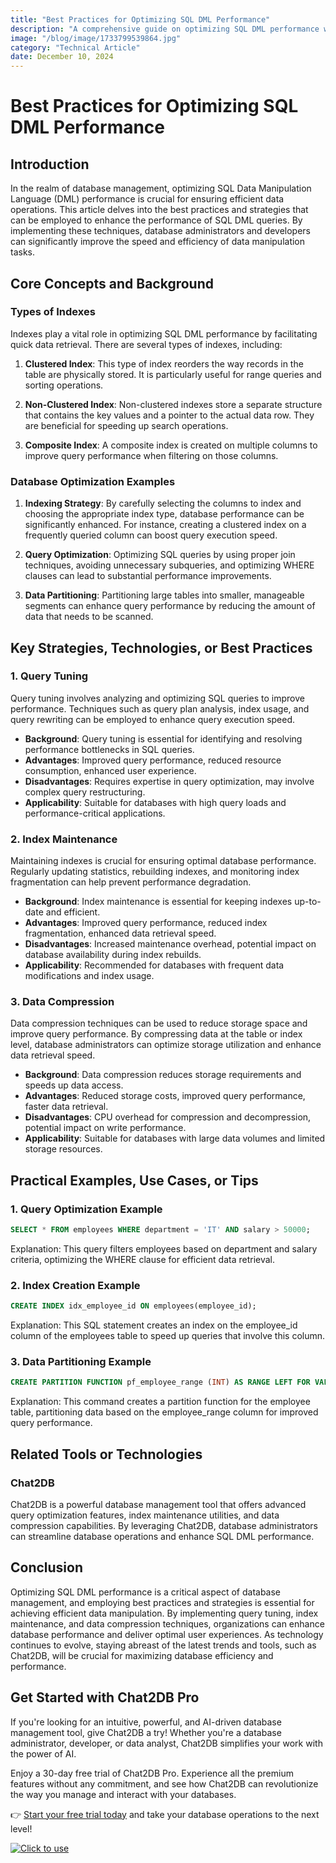 ```yaml
---
title: "Best Practices for Optimizing SQL DML Performance"
description: "A comprehensive guide on optimizing SQL DML performance with best practices and strategies."
image: "/blog/image/1733799539864.jpg"
category: "Technical Article"
date: December 10, 2024
---
```


# Best Practices for Optimizing SQL DML Performance


<Authors date="December 10, 2024">
  <Author name="Jing" link="https://chat2db.ai" />
</Authors>

## Introduction

In the realm of database management, optimizing SQL Data Manipulation Language (DML) performance is crucial for ensuring efficient data operations. This article delves into the best practices and strategies that can be employed to enhance the performance of SQL DML queries. By implementing these techniques, database administrators and developers can significantly improve the speed and efficiency of data manipulation tasks.

## Core Concepts and Background

### Types of Indexes

Indexes play a vital role in optimizing SQL DML performance by facilitating quick data retrieval. There are several types of indexes, including:

1. **Clustered Index**: This type of index reorders the way records in the table are physically stored. It is particularly useful for range queries and sorting operations.

2. **Non-Clustered Index**: Non-clustered indexes store a separate structure that contains the key values and a pointer to the actual data row. They are beneficial for speeding up search operations.

3. **Composite Index**: A composite index is created on multiple columns to improve query performance when filtering on those columns.

### Database Optimization Examples

1. **Indexing Strategy**: By carefully selecting the columns to index and choosing the appropriate index type, database performance can be significantly enhanced. For instance, creating a clustered index on a frequently queried column can boost query execution speed.

2. **Query Optimization**: Optimizing SQL queries by using proper join techniques, avoiding unnecessary subqueries, and optimizing WHERE clauses can lead to substantial performance improvements.

3. **Data Partitioning**: Partitioning large tables into smaller, manageable segments can enhance query performance by reducing the amount of data that needs to be scanned.

## Key Strategies, Technologies, or Best Practices

### 1. Query Tuning

Query tuning involves analyzing and optimizing SQL queries to improve performance. Techniques such as query plan analysis, index usage, and query rewriting can be employed to enhance query execution speed.

- **Background**: Query tuning is essential for identifying and resolving performance bottlenecks in SQL queries.
- **Advantages**: Improved query performance, reduced resource consumption, enhanced user experience.
- **Disadvantages**: Requires expertise in query optimization, may involve complex query restructuring.
- **Applicability**: Suitable for databases with high query loads and performance-critical applications.

### 2. Index Maintenance

Maintaining indexes is crucial for ensuring optimal database performance. Regularly updating statistics, rebuilding indexes, and monitoring index fragmentation can help prevent performance degradation.

- **Background**: Index maintenance is essential for keeping indexes up-to-date and efficient.
- **Advantages**: Improved query performance, reduced index fragmentation, enhanced data retrieval speed.
- **Disadvantages**: Increased maintenance overhead, potential impact on database availability during index rebuilds.
- **Applicability**: Recommended for databases with frequent data modifications and index usage.

### 3. Data Compression

Data compression techniques can be used to reduce storage space and improve query performance. By compressing data at the table or index level, database administrators can optimize storage utilization and enhance data retrieval speed.

- **Background**: Data compression reduces storage requirements and speeds up data access.
- **Advantages**: Reduced storage costs, improved query performance, faster data retrieval.
- **Disadvantages**: CPU overhead for compression and decompression, potential impact on write performance.
- **Applicability**: Suitable for databases with large data volumes and limited storage resources.

## Practical Examples, Use Cases, or Tips

### 1. Query Optimization Example

```sql
SELECT * FROM employees WHERE department = 'IT' AND salary > 50000;
```

Explanation: This query filters employees based on department and salary criteria, optimizing the WHERE clause for efficient data retrieval.

### 2. Index Creation Example

```sql
CREATE INDEX idx_employee_id ON employees(employee_id);
```

Explanation: This SQL statement creates an index on the employee_id column of the employees table to speed up queries that involve this column.

### 3. Data Partitioning Example

```sql
CREATE PARTITION FUNCTION pf_employee_range (INT) AS RANGE LEFT FOR VALUES (10000, 20000, 30000);
```

Explanation: This command creates a partition function for the employee table, partitioning data based on the employee_range column for improved query performance.

## Related Tools or Technologies

### Chat2DB

Chat2DB is a powerful database management tool that offers advanced query optimization features, index maintenance utilities, and data compression capabilities. By leveraging Chat2DB, database administrators can streamline database operations and enhance SQL DML performance.

## Conclusion

Optimizing SQL DML performance is a critical aspect of database management, and employing best practices and strategies is essential for achieving efficient data manipulation. By implementing query tuning, index maintenance, and data compression techniques, organizations can enhance database performance and deliver optimal user experiences. As technology continues to evolve, staying abreast of the latest trends and tools, such as Chat2DB, will be crucial for maximizing database efficiency and performance.



## Get Started with Chat2DB Pro

If you're looking for an intuitive, powerful, and AI-driven database management tool, give Chat2DB a try! Whether you're a database administrator, developer, or data analyst, Chat2DB simplifies your work with the power of AI.

Enjoy a 30-day free trial of Chat2DB Pro. Experience all the premium features without any commitment, and see how Chat2DB can revolutionize the way you manage and interact with your databases.

👉 [Start your free trial today](https://chat2db.ai/pricing) and take your database operations to the next level!


[![Click to use](/image/blog/bg/chat2db.jpg)](https://chat2db.ai/)
